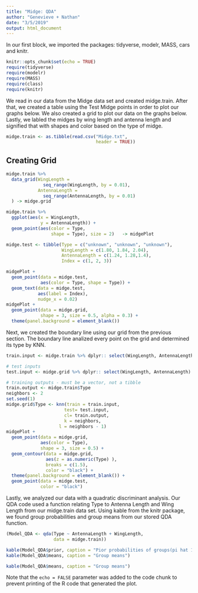 ```yaml
---
title: "Midge: QDA"
author: "Genevieve + Nathan"
date: "3/5/2019"
output: html_document
---
```


In our first block, we imported the packages: tidyverse, modelr, MASS, cars and knitr.
```r
knitr::opts_chunk$set(echo = TRUE)
require(tidyverse)
require(modelr)
require(MASS)
require(class)
require(knitr)
```


We read in our data from the Midge data set and created midge.train. After that, we created a table using the Test Midge points in order to plot our graphs below. We also created a grid to plot our data on the graphs below. Lastly, we labled the midges by wing length and antenna length and signified that with shapes and color based on the type of midge.
```r
midge.train <- as.tibble(read.csv("Midge.txt", 
                                  header = TRUE))
```

## Creating Grid
```r
midge.train %>% 
  data_grid(WingLength = 
              seq_range(WingLength, by = 0.01),
            AntennaLength = 
              seq_range(AntennaLength, by = 0.01)
  ) -> midge.grid

midge.train %>% 
  ggplot(aes(x = WingLength, 
             y = AntennaLength)) +
  geom_point(aes(color = Type,
                 shape = Type), size = 2)   -> midgePlot

midge.test <- tibble(Type = c("unknown", "unknown", "unknown"),
                     WingLength = c(1.80, 1.84, 2.04),
                     AntennaLength = c(1.24, 1.28,1.4),
                     Index = c(1, 2, 3))

midgePlot +
  geom_point(data = midge.test, 
             aes(color = Type, shape = Type)) +
  geom_text(data = midge.test, 
            aes(label = Index),
            nudge_x = 0.02)
midgePlot +
  geom_point(data = midge.grid,
             shape = 3, size = 0.5, alpha = 0.3) +
  theme(panel.background = element_blank())

```

Next, we created the boundary line using our grid from the previous section. The boundary line analized every point on the grid and determined its type by KNN.
```r

train.input <- midge.train %>% dplyr:: select(WingLength, AntennaLength)

# test inputs
test.input <- midge.grid %>% dplyr:: select(WingLength, AntennaLength)

# training outputs - must be a vector, not a tibble
train.output <- midge.train$Type
neighbors <- 2
set.seed(1)
midge.grid$Type <- knn(train = train.input, 
                      test= test.input, 
                      cl= train.output, 
                      k = neighbors,
                    l = neighbors - 1)
midgePlot +
  geom_point(data = midge.grid,
             aes(color = Type),
             shape = 3, size = 0.5) +
  geom_contour(data = midge.grid, 
               aes(z = as.numeric(Type) ),
               breaks = c(1.5),
               color = "black") +
  theme(panel.background = element_blank()) +
  geom_point(data = midge.test,
             color = "black")
```

Lastly, we analyzed our data with a quadratic discriminant analysis. Our QDA code used a function relating Type to Antenna Length and Wing Length from our midge.train data set. Using kable from the knitr package, we found group probabilities and group means from our stored QDA function.
```r
(Model_QDA <- qda(Type ~ AntennaLength + WingLength,
                  data = midge.train))

kable(Model_QDA$prior, caption = "Pior probabilities of groups(pi hat 1 and pi hat 2")
kable(Model_QDA$means, caption = "Group means")
```


```r
kable(Model_QDA$means, caption = "Group means")
```


Note that the `echo = FALSE` parameter was added to the code chunk to prevent printing of the R code that generated the plot.
